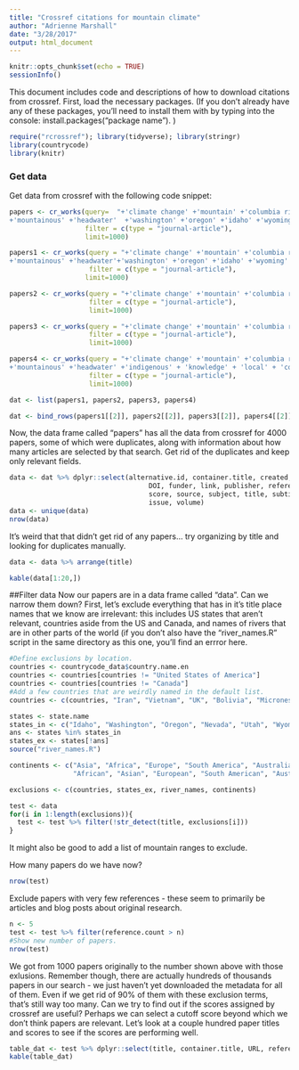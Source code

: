 ```yaml
---
title: "Crossref citations for mountain climate"
author: "Adrienne Marshall"
date: "3/28/2017"
output: html_document
---
```


```r
knitr::opts_chunk$set(echo = TRUE)
sessionInfo()
```

This document includes code and descriptions of how to download citations from crossref. First, load the necessary packages. (If you don't already have any of these packages, you'll need to install them with by typing into the console: install.packages("package name"). )

```r
require("rcrossref"); library(tidyverse); library(stringr)
library(countrycode)
library(knitr)
```

### Get data
Get data from crossref with the following code snippet: 

```r

papers <- cr_works(query=  "+'climate change' +'mountain' +'columbia river' +'alpine' +'subalpine' 
+'mountainous' +'headwater'  +'washington' +'oregon' +'idaho' +'wyoming' +'montana' +'british columbia' +'kootenay' +'snake river' +'salmon river' +'clearwater' +'spokane river' +'kootenai river' +'Pacific Northwest' +'Western United States' +'Columbia River Basin'",
                   filter = c(type = "journal-article"),
                   limit=1000)

papers1 <- cr_works(query = "+'climate change' +'mountain' +'columbia river' +'alpine' +'subalpine' 
+'mountainous' +'headwater'+'washington' +'oregon' +'idaho' +'wyoming' +'montana' +'british columbia' +'kootenay' +'snake river' +'salmon river' +'clearwater' +'spokane' +'kootenai' +'Pacific Northwest' + 'willamette river'+ 'clark fork river'+ 'john day river'+ 'sandy river'+ 'lewis river'+ 'methow river'+ 'white salmon river'+'Western United States' +'Columbia River Basin'",  
                    filter = c(type = "journal-article"),
                   limit=1000)

papers2 <- cr_works(query = "+'climate change' +'mountain' +'columbia river' +'alpine' +'subalpine'+'mountainous'+'snow dominant'+'headwater'+'washington' +'oregon' +'idaho' +'wyoming' +'montana' +'british columbia' +'kootenay' +'snake river' +'salmon river' +'clearwater' +'spokane river' +'kootenai' +'Pacific Northwest' + 'willamette'+ 'clark fork'+ 'john day river'+ 'sandy river'+ 'lewis river'+ 'methow river'+ 'white salmon river'+'Western United States' +'Columbia River Basin'",      
                    filter = c(type = "journal-article"),
                    limit=1000)

papers3 <- cr_works(query = "+'climate change' +'mountain' +'columbia river' +'alpine' +'subalpine' +'mountainous'+'snowdominant'+'headwater'+'washington' +'oregon' +'idaho' +'wyoming' +'montana' +'british columbia' +'kootenay' +'snake river' +'salmon river' +'clearwater' +'spokane river' +'kootenai' +'Pacific Northwest' +'willamette river' +'clark fork'+ 'john day river'+ 'sandy river'+ 'lewis river'+ 'methow river'+ 'white salmon river'+'Western United States' +'Columbia River Basin'+ 'cascade river'+'blue mountains'+'selkirk'+'purcell'+'wallowa'+'teton'+'rocky mountains'+'bitterroot'+ 'rockies'",
                    filter = c(type = "journal-article"),
                    limit=1000)

papers4 <- cr_works(query = "+'climate change' +'mountain' +'columbia river' +'alpine' +'subalpine' 
+'mountainous' +'headwater' +'indigenous' + 'knowledge' + 'local' + 'community' + 'Pacific Northwest' +'Western United States' +'Columbia River Basin'",
                    filter = c(type = "journal-article"),
                    limit=1000)

dat <- list(papers1, papers2, papers3, papers4)

dat <- bind_rows(papers1[[2]], papers2[[2]], papers3[[2]], papers4[[2]])

```

Now, the data frame called "papers" has all the data from crossref for 4000 papers, some of which were duplicates, along with information about how many articles are selected by that search. Get rid of the duplicates and keep only relevant fields. 



```r
data <- dat %>% dplyr::select(alternative.id, container.title, created,
                                   DOI, funder, link, publisher, reference.count,
                                   score, source, subject, title, subtitle, type, URL, author,
                                   issue, volume)
data <- unique(data)
nrow(data)
```
It's weird that that didn't get rid of any papers... try organizing by title and looking for duplicates manually. 

```r
data <- data %>% arrange(title)

kable(data[1:20,])
```


##Filter data
Now our papers are in a data frame called "data". Can we narrow them down? First, let's exclude everything that has in it's title place names that we know are irrelevant: this includes US states that aren't relevant, countries aside from the US and Canada, and names of rivers that are in other parts of the world (if you don't also have the "river_names.R" script in the same directory as this one, you'll find an errror here.

```r
#Define exclusions by location.
countries <- countrycode_data$country.name.en
countries <- countries[countries != "United States of America"]
countries <- countries[countries != "Canada"]
#Add a few countries that are weirdly named in the default list. 
countries <- c(countries, "Iran", "Vietnam", "UK", "Bolivia", "Micronesia", "United Kingdom")

states <- state.name
states_in <- c("Idaho", "Washington", "Oregon", "Nevada", "Utah", "Wyoming", "Montana")
ans <- states %in% states_in
states_ex <- states[!ans] 
source("river_names.R")

continents <- c("Asia", "Africa", "Europe", "South America", "Australia", "Antarctica",
                "African", "Asian", "European", "South American", "Australian")

exclusions <- c(countries, states_ex, river_names, continents)

test <- data
for(i in 1:length(exclusions)){
  test <- test %>% filter(!str_detect(title, exclusions[i]))
}
```
It might also be good to add a list of mountain ranges to exclude.

How many papers do we have now? 
```r
nrow(test)
```

Exclude papers with very few references - these seem to primarily be articles and blog posts about original research.
```r
n <- 5
test <- test %>% filter(reference.count > n)
#Show new number of papers.
nrow(test)
```


We got from 1000 papers originally to the number shown above with those exlusions. Remember though, there are actually hundreds of thousands papers in our search - we just haven't yet downloaded the metadata for all of them. Even if we get rid of 90% of them with these exclusion terms, that's still way too many. Can we try to find out if the scores assigned by crossref are useful? Perhaps we can select a cutoff score beyond which we don't think papers are relevant. Let's look at a couple hundred paper titles and scores to see if the scores are performing well. 

```r
table_dat <- test %>% dplyr::select(title, container.title, URL, reference.count, score)
kable(table_dat)
```



